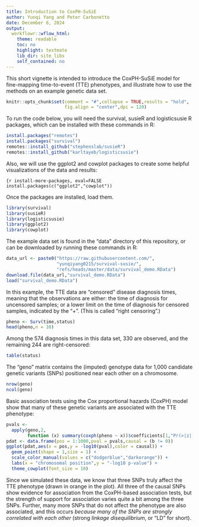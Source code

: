 ```yaml
---
title: Introduction to CoxPH-SuSiE
author: Yunqi Yang and Peter Carbonetto
date: December 6, 2024
output:
  workflowr::wflow_html:
    theme: readable
    toc: no
    highlight: textmate
    lib_dir: site_libs
    self_contained: no
---
```


This short vignette is intended to introduce the CoxPH-SuSiE model for
fine-mapping time-to-event (TTE) phenotypes, and illustrate how to use
the methods on an example genetic data set.

```r
knitr::opts_chunk$set(comment = "#",collapse = TRUE,results = "hold",
                      fig.align = "center",dpi = 120)
```

To run the code below, you will need the survival, susieR and
logisticsusie R packages, which can be installed with these commands
in R:

```r
install.packages("remotes")
install.packages("survival")
remotes::install_github("stephenslab/susieR")
remotes::install_github("karltayeb/logisticsusie")
```

Also, we will use the ggplot2 and cowplot packages to create some
helpful visualizations of the data and results:

```{r install-more-packages, eval=FALSE
install.packages(c("ggplot2","cowplot"))
```

Once the packages are installed, load them.

```r
library(survival)
library(susieR)
library(logisticsusie)
library(ggplot2)
library(cowplot)
```

The example data set is found in the "data" directory of this
repository, or can be downloaded by running these commands in R:

```r
data_url <- paste0("https://raw.githubusercontent.com/",
                   "yunqiyang0215/survival-susie/",
			       "refs/heads/master/data/survival_demo.RData")
download.file(data_url,"survival_demo.RData")
load("survival_demo.RData")
```

In this example, the TTE data are "censored" disease diagnosis times,
meaning that the observations are either: the time of diagnosis for
uncensored samples; or a lower limit on the time of diagnosis for
censored samples, indicated by the "+". (This is called "right
censoring".)

```r
pheno <- Surv(time,status)
head(pheno,n = 10)
```

Among the 574 diagnosis times in this data set, 330 are observed, and
the remaining 244 are right-censored:

```r
table(status)
```

The "geno" matrix contains the (imputed) genotype data for 1,000
candidate genetic variants (SNPs) positioned near each other on a
chromosome.

```r
nrow(geno)
ncol(geno)
```

Basic association tests using the Cox proportional hazards (CoxPH)
model show that many of these genetic variants are associated with
the TTE phenotype:

```r
pvals <-
  apply(geno,2,
        function (x) summary(coxph(pheno ~ x))$coefficients[1,"Pr(>|z|)"])
pdat <- data.frame(pos = 1:1000,pval = pvals,causal = (b != 0))
ggplot(pdat,aes(x = pos,y = -log10(pval),color = causal)) +
  geom_point(shape = 1,size = 1) +
  scale_color_manual(values = c("dodgerblue","darkorange")) +
  labs(x = "chromosomal position",y = "-log10 p-value") +
  theme_cowplot(font_size = 10)
```

Since we simulated these data, we know that three SNPs truly affect
the TTE phenotype (drawn in orange in the plot). All three of the
causal SNPs show evidence for association from the CoxPH-based
association tests, but the strength of support for association varies
quite a bit among the three SNPs. Further, many more SNPs that do not
affect the phenotype are also associated, and this occurs *because
many of the SNPs are strongly correlated with each other* (strong
*linkage disequilibrium*, or "LD" for short).
